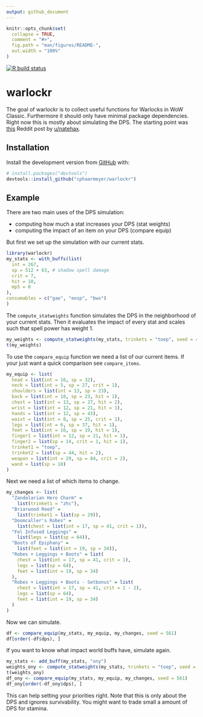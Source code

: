 ```yaml
---
output: github_document
---
```


<!-- README.md is generated from README.Rmd. Please edit that file -->

```r
knitr::opts_chunk$set(
  collapse = TRUE,
  comment = "#>",
  fig.path = "man/figures/README-",
  out.width = "100%"
)
```

<!-- badges: start -->
[![R build status](https://github.com/cphaarmeyer/warlockr/workflows/R-CMD-check/badge.svg)](https://github.com/cphaarmeyer/warlockr/actions)
<!-- badges: end -->

# warlockr

The goal of warlockr is to collect useful functions for Warlocks in WoW Classic.
Furthermore it should only have minimal package dependencies.
Right now this is mostly about simulating the DPS.
The starting point was [this](https://www.reddit.com/r/classicwow/comments/dh5r6g/so_i_made_a_warlock_shadowbolt_simulator/) Reddit post by [u/natehax](https://www.reddit.com/user/natehax/).

## Installation

Install the development version from [GitHub](https://github.com/) with:

``` r
# install.packages("devtools")
devtools::install_github("cphaarmeyer/warlockr")
```
## Example

There are two main uses of the DPS simulation:

* computing how much a stat increases your DPS (stat weights)
* computing the impact of an item on your DPS (compare equip)

But first we set up the simulation with our current stats.

```r
library(warlockr)
my_stats <- with_buffs(list(
  int = 267,
  sp = 512 + 63, # shadow spell damage
  crit = 7,
  hit = 10,
  mp5 = 0
),
consumables = c("gae", "eosp", "bwo")
)
```

The `compute_statweights` function simulates the DPS in the neighborhood of your current stats.
Then it evaluates the impact of every stat and scales such that spell power has weight 1.

```r
my_weights <- compute_statweights(my_stats, trinkets = "toep", seed = 42)
t(my_weights)
```

To use the `compare_equip` function we need a list of our current items.
If your just want a quick comparison see `compare_items`.

```r
my_equip <- list(
  head = list(int = 16, sp = 32),
  neck = list(int = 5, sp = 27, crit = 1),
  shoulders = list(int = 13, sp = 23),
  back = list(int = 10, sp = 23, hit = 1),
  chest = list(int = 13, sp = 27, hit = 2),
  wrist = list(int = 12, sp = 21, hit = 1),
  hands = list(int = 12, sp = 43),
  waist = list(int = 8, sp = 25, crit = 1),
  legs = list(int = 6, sp = 37, hit = 1),
  feet = list(int = 16, sp = 19, hit = 1),
  finger1 = list(int = 12, sp = 21, hit = 1),
  finger2 = list(sp = 14, crit = 1, hit = 1),
  trinket1 = "toep",
  trinket2 = list(sp = 44, hit = 2),
  weapon = list(int = 29, sp = 84, crit = 2),
  wand = list(sp = 18)
)
```

Next we need a list of which items to change.

```r
my_changes <- list(
  "Zandalarian Hero Charm" =
    list(trinket1 = "zhc"),
  "Briarwood Reed" =
    list(trinket1 = list(sp = 29)),
  "Doomcaller's Robes" =
    list(chest = list(int = 17, sp = 41, crit = 1)),
  "Fel Infused Leggings" =
    list(legs = list(sp = 64)),
  "Boots of Epiphany" =
    list(feet = list(int = 19, sp = 34)),
  "Robes + Leggings + Boots" = list(
    chest = list(int = 17, sp = 41, crit = 1),
    legs = list(sp = 64),
    feet = list(int = 19, sp = 34)
  ),
  "Robes + Leggings + Boots - Setbonus" = list(
    chest = list(int = 17, sp = 41, crit = 1 - 2),
    legs = list(sp = 64),
    feet = list(int = 19, sp = 34)
  )
)
```

Now we can simulate.

```r
df <- compare_equip(my_stats, my_equip, my_changes, seed = 561)
df[order(-df$dps), ]
```

If you want to know what impact world buffs have, simulate again.

```r
my_stats <- add_buff(my_stats, "ony")
weights_ony <- compute_statweights(my_stats, trinkets = "toep", seed = 42)
t(weights_ony)
df_ony <- compare_equip(my_stats, my_equip, my_changes, seed = 561)
df_ony[order(-df_ony$dps), ]
```

This can help setting your priorities right.
Note that this is only about the DPS and ignores survivability.
You might want to trade small a amount of DPS for stamina.
